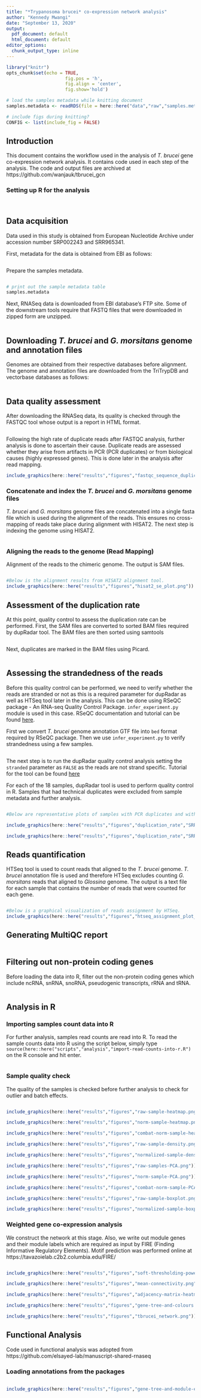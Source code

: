 ```yaml
---
title: "*Trypanosoma brucei* co-expression network analysis"
author: "Kennedy Mwangi"
date: "September 13, 2020"
output:
  pdf_document: default
  html_document: default
editor_options: 
  chunk_output_type: inline
---
```


```r
library("knitr")
opts_chunk$set(echo = TRUE, 
                      fig.pos = 'h', 
                      fig.align = 'center', 
                      fig.show='hold')

# load the samples metadata while knitting document
samples.metadata <- readRDS(file = here::here("data","raw","samples.metadata.RDS"))

# include figs during knitting?
CONFIG <- list(include_fig = FALSE)
```
## Introduction
This document contains the workflow used in the analysis of *T. brucei* gene co-expression network analysis. It contains code used in each step of the analysis. The code and output files are archived at https://github.com/wanjauk/tbrucei_gcn

### Setting up R for the analysis

```r

```

```r

```

## Data acquisition
Data used in this study is obtained from European Nucleotide Archive under accession number SRP002243 and SRR965341.

First, metadata for the data is obtained from EBI as follows:

```r

```

Prepare the samples metadata.
```r

```

```r
# print out the sample metadata table
samples.metadata
```


Next, RNASeq data is downloaded from EBI database's FTP site. Some of the downstream tools require that FASTQ files that were downloaded in zipped form are unzipped.

```bash

```

## Downloading *T. brucei* and *G. morsitans* genome and annotation files

Genomes are obtained from their respective databases before alignment. The genome and annotation files are downloaded from the TriTrypDB and vectorbase databases as follows:

```bash

```

## Data quality assessment
After downloading the RNASeq data, its quality is checked through the FASTQC tool whose output is a report in HTML format.

```bash

```

Following the high rate of duplicate reads after FASTQC analysis, further analysis is done to ascertain their cause. Duplicate reads are assessed whether they arise from artifacts in PCR (PCR duplicates) or from biological causes (highly expressed genes). This is done later in the analysis after read mapping. 

```r
include_graphics(here::here("results","figures","fastqc_sequence_duplication_levels_plot.png"))
```

### Concatenate and index the *T. brucei* and *G. morsitans* genome files

*T. brucei* and *G. morsitans* genome files are concatenated into a single fasta file which is used during the alignment of the reads. This ensures no cross-mapping of reads take place during alignment with HISAT2. The next step is indexing the genome using HISAT2.

```bash

```


### Aligning the reads to the genome (Read Mapping)

Alignment of the reads to the chimeric genome. The output is SAM files.


```bash

```
 

```r
#Below is the alignment results from HISAT2 alignment tool.
include_graphics(here::here("results","figures","hisat2_se_plot.png"))
```

## Assessment of the duplication rate
At this point, quality control to assess the duplication rate can be performed.
First, the SAM files are converted to sorted BAM files required by dupRadar tool. The BAM files are then sorted using samtools

```bash

```

Next, duplicates are marked in the BAM files using Picard.

```bash

```

## Assessing the strandedness of the reads
Before this quality control can be performed, we need to verify whether the reads are stranded or not as this is a required parameter for dupRadar as well as HTSeq tool later in the analysis. This can be done using RSeQC package - An RNA-seq Quality Control Package. `infer_experiment.py` module is used in this case. RSeQC documentation and tutorial can be found [here](http://rseqc.sourceforge.net/).  

First we convert *T. brucei* genome annotation GTF file into `bed` format required by RSeQC package. Then we use `infer_experiment.py` to verify strandedness using a few samples.


```bash

```


The next step is to run the dupRadar quality control analysis setting the `stranded` parameter as `FALSE` as the reads are not strand specific. Tutorial for the tool can be found [here](https://bioconductor.riken.jp/packages/3.5/bioc/vignettes/dupRadar/inst/doc/dupRadar.html)  

For each of the 18 samples, dupRadar tool is used to perform quality control in R. Samples that had technical duplicates were excluded from sample metadata and further analysis.

```r

```


```r
#Below are representative plots of samples with PCR duplicates and without PCR duplicates. Samples with PCR duplicates are removed from the analysis before counts data are read into R.

include_graphics(here::here("results","figures","duplication_rate","SRR039378.png"))
```


```r
include_graphics(here::here("results","figures","duplication_rate","SRR039937.png"))
```

## Reads quantification

HTSeq tool is used to count reads that aligned to the *T. brucei* genome. *T. brucei* annotation file is used and therefore HTSeq excludes counting *G. morsitans* reads that aligned to *Glossina* genome. The output is a text file for each sample that contains the number of reads that were counted for each gene.

```bash

```


```r
#Below is a graphical visualization of reads assignment by HTSeq.
include_graphics(here::here("results","figures","htseq_assignment_plot_brucei_only.png"))
```

## Generating MultiQC report
```bash

```

## Filtering out non-protein coding genes

Before loading the data into R, filter out the non-protein coding genes which include ncRNA, snRNA, snoRNA, pseudogenic transcripts, rRNA and tRNA.

```bash

```


## Analysis in R

### Importing samples count data into R

For further analysis, samples read counts are read into R. To read the sample counts data into R using the script below, simply type `source(here::here("scripts","analysis","import-read-counts-into-r.R")` on the R console and hit enter.

```r

```


### Sample quality check

The quality of the samples is checked before further analysis to check for outlier and batch effects.

```r

```

```r
include_graphics(here::here("results","figures","raw-sample-heatmap.png"))
```

```r
include_graphics(here::here("results","figures","norm-sample-heatmap.png"))
```

```r
include_graphics(here::here("results","figures","combat-norm-sample-heatmap.png"))
```

```r
include_graphics(here::here("results","figures","raw-sample-density.png"))
```

```r

include_graphics(here::here("results","figures","normalized-sample-density.png"))
```


```r
include_graphics(here::here("results","figures","raw-samples-PCA.png"))
```

```r

include_graphics(here::here("results","figures","norm-sample-PCA.png"))
```

```r

include_graphics(here::here("results","figures","combat-norm-sample-PCA.png"))
```


```r
include_graphics(here::here("results","figures","raw-sample-boxplot.png"))
```

```r

include_graphics(here::here("results","figures","normalized-sample-boxplot.png"))
``` 



### Weighted gene co-expression analysis
We construct the network at this stage. Also, we write out module genes and their module labels which are required as input by FIRE (Finding Informative Regulatory Elements). Motif prediction was performed online at https://tavazoielab.c2b2.columbia.edu/FIRE/
```r

```

```r

include_graphics(here::here("results","figures","soft-thresholding-power.png"))
```

```r

include_graphics(here::here("results","figures","mean-connectivity.png"))
```


```r

include_graphics(here::here("results","figures","adjacency-matrix-heatmap.png"))
```



```r

include_graphics(here::here("results","figures","gene-tree-and-colours.png"))
```


```r

include_graphics(here::here("results","figures","tbrucei_network.png"))
```

## Functional Analysis

Code used in functional analysis was adopted from https://github.com/elsayed-lab/manuscript-shared-rnaseq

### Loading annotations from the packages

```r

```


```r

include_graphics(here::here("results","figures","gene-tree-and-module-enrichment-status.png"))
```

